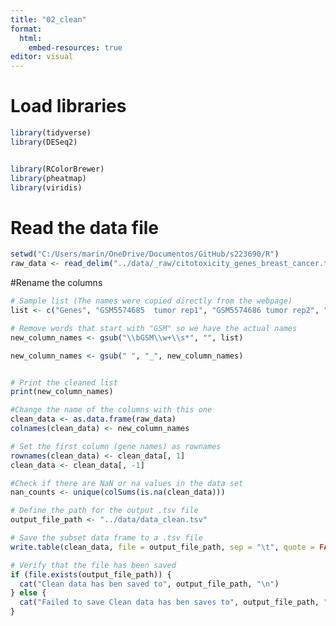 ```yaml
---
title: "02_clean"
format:
  html:
    embed-resources: true
editor: visual
---
```


# Load libraries

```r
library(tidyverse)
library(DESeq2)


library(RColorBrewer)
library(pheatmap)
library(viridis)
```

# Read the data file

```r
setwd("C:/Users/marin/OneDrive/Documentos/GitHub/s223690/R")
raw_data <- read_delim("../data/_raw/citotoxicity_genes_breast_cancer.tsv", delim = "\t", show_col_types = FALSE)
```

#Rename the columns

```r
# Sample list (The names were copied directly from the webpage)
list <- c("Genes", "GSM5574685	tumor rep1", "GSM5574686 tumor rep2", "GSM5574687 tumor rep3", "GSM5574688 tumor rep4", "GSM5574689 tumor rep5", "GSM5574690 tumor rep6", "GSM5574691 tumor rep7", "GSM5574692 tumor rep8", "GSM5574693 tumor rep9", "GSM5574694 tumor rep10", "GSM5574695 tumor rep11", "GSM5574696 tumor rep12", "GSM5574697 tumor rep13", "GSM5574698 tumor rep14", "GSM5574699 tumor rep15",  "GSM5574700 tumor rep16", "GSM5574701 tumor rep17", "GSM5574702 tumor rep18", "GSM5574703 tumor rep19", "GSM5574704 tumor rep20", "GSM5574705 tumor rep21", "GSM5574706 tumor rep22", "GSM5574707 tumor rep23", "GSM5574708 tumor rep24", "GSM5574709 tumor rep25", "GSM5574710 tumor rep26", "GSM5574711 tumor rep27", "GSM5574712 tumor rep28", "GSM5574713 tumor rep29", "GSM5574714 tumor rep30", "GSM5574715 normal rep1", "GSM5574716 normal rep2", "GSM5574717 normal rep3", "GSM5574718 normal rep4", "GSM5574719 normal rep5", "GSM5574720 normal rep6", "GSM5574721 normal rep7", "GSM5574722 normal rep8", "GSM5574723 normal rep9", "GSM5574724 normal rep10", "GSM5574725 normal rep11", "GSM5574726 normal rep12",  "GSM5574727 normal rep13", "GSM5574728 normal rep14", "GSM5574729 normal rep15", "GSM5574730 normal rep16", "GSM5574731 normal rep17", "GSM5574732 normal rep18", "GSM5574733 normal rep19", "GSM5574734 normal rep20", "GSM5574735 normal rep21", "GSM5574736 normal rep22", "GSM5574737 normal rep23", "GSM5574738 normal rep24", "GSM5574739 normal rep25", "GSM5574740 normal rep26", "GSM5574741 normal rep27", "GSM5574742 normal rep28", "GSM5574743 normal rep29", "GSM5574744 normal rep30")

# Remove words that start with "GSM" so we have the actual names
new_column_names <- gsub("\\bGSM\\w+\\s*", "", list)

new_column_names <- gsub(" ", "_", new_column_names)


# Print the cleaned list
print(new_column_names)

#Change the name of the columns with this one
clean_data <- as.data.frame(raw_data)
colnames(clean_data) <- new_column_names

# Set the first column (gene names) as rownames
rownames(clean_data) <- clean_data[, 1]
clean_data <- clean_data[, -1]
```

```r
#Check if there are NaN or na values in the data set
nan_counts <- unique(colSums(is.na(clean_data)))
```

```r
# Define the path for the output .tsv file
output_file_path <- "../data/data_clean.tsv"

# Save the subset data frame to a .tsv file
write.table(clean_data, file = output_file_path, sep = "\t", quote = FALSE, row.names = FALSE)

# Verify that the file has been saved
if (file.exists(output_file_path)) {
  cat("Clean data has ben saved to", output_file_path, "\n")
} else {
  cat("Failed to save Clean data has ben saves to", output_file_path, "\n")
}

```

